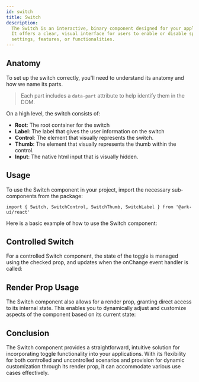 ```yaml
---
id: switch
title: Switch
description:
  The Switch is an interactive, binary component designed for your applications.
  It offers a clear, visual interface for users to enable or disable specific
  settings, features, or functionalities.
---
```



## Anatomy

To set up the switch correctly, you'll need to understand its anatomy and how we
name its parts.

> Each part includes a `data-part` attribute to help identify them in the DOM.

<Anatomy id="switch" />

On a high level, the switch consists of:

- **Root**: The root container for the switch
- **Label**: The label that gives the user information on the switch
- **Control**: The element that visually represents the switch.
- **Thumb**: The element that visually represents the thumb within the control.
- **Input**: The native html input that is visually hidden.

## Usage

To use the Switch component in your project, import the necessary sub-components
from the package:

```tsx
import { Switch, SwitchControl, SwitchThumb, SwitchLabel } from '@ark-ui/react'
```

Here is a basic example of how to use the Switch component:

<Story id="Basic" />

## Controlled Switch

For a controlled Switch component, the state of the toggle is managed using the
checked prop, and updates when the onChange event handler is called:

<Story id="Controlled" />

## Render Prop Usage

The Switch component also allows for a render prop, granting direct access to
its internal state. This enables you to dynamically adjust and customize aspects
of the component based on its current state:

<Story id="RenderProp" />

## Conclusion

The Switch component provides a straightforward, intuitive solution for
incorporating toggle functionality into your applications. With its flexibility
for both controlled and uncontrolled scenarios and provision for dynamic
customization through its render prop, it can accommodate various use cases
effectively.
